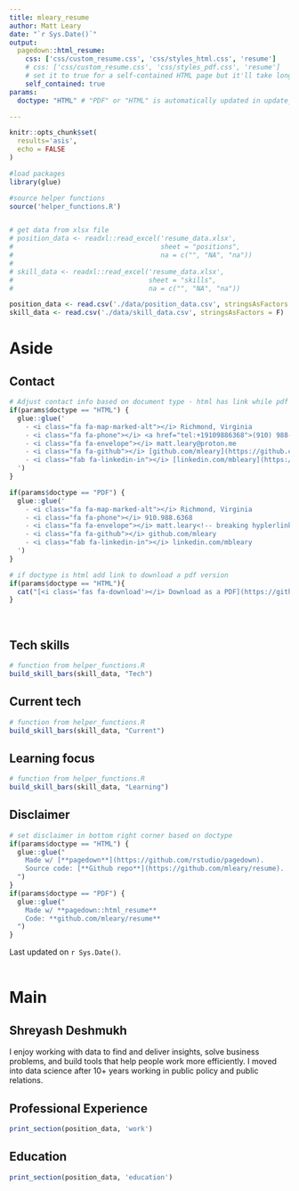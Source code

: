 ```yaml
---
title: mleary_resume
author: Matt Leary
date: "`r Sys.Date()`"
output:
  pagedown::html_resume:
    css: ['css/custom_resume.css', 'css/styles_html.css', 'resume']
    # css: ['css/custom_resume.css', 'css/styles_pdf.css', 'resume']
    # set it to true for a self-contained HTML page but it'll take longer to render
    self_contained: true
params:
  doctype: "HTML" # "PDF" or "HTML" is automatically updated in update_resume.R 

---
```


```r
knitr::opts_chunk$set(
  results='asis', 
  echo = FALSE
)

#load packages
library(glue)

#source helper functions
source('helper_functions.R')


# get data from xlsx file
# position_data <- readxl::read_excel('resume_data.xlsx',
#                                     sheet = "positions",
#                                     na = c("", "NA", "na"))
# 
# skill_data <- readxl::read_excel('resume_data.xlsx',
#                                  sheet = "skills",
#                                  na = c("", "NA", "na"))

position_data <- read.csv('./data/position_data.csv', stringsAsFactors = F)
skill_data <- read.csv('./data/skill_data.csv', stringsAsFactors = F)
```


Aside
================================================================================


Contact {#contact}
--------------------------------------------------------------------------------

```r

# Adjust contact info based on document type - html has link while pdf does not
if(params$doctype == "HTML") {
  glue::glue('
    - <i class="fa fa-map-marked-alt"></i> Richmond, Virginia
    - <i class="fa fa-phone"></i> <a href="tel:+19109886368">(910) 988-6368</a>
    - <i class="fa fa-envelope"></i> matt.leary@proton.me
    - <i class="fa fa-github"></i> [github.com/mleary](https://github.com/mleary)
    - <i class="fab fa-linkedin-in"></i> [linkedin.com/mbleary](https://www.linkedin.com/in/mbleary/)
  ')
} 

if(params$doctype == "PDF") {
  glue::glue('
    - <i class="fa fa-map-marked-alt"></i> Richmond, Virginia
    - <i class="fa fa-phone"></i> 910.988.6368
    - <i class="fa fa-envelope"></i> matt.leary<!-- breaking hyplerlink -->@proton.me
    - <i class="fa fa-github"></i> github.com/mleary
    - <i class="fab fa-linkedin-in"></i> linkedin.com/mbleary
  ')
}

```



```r
# if doctype is html add link to download a pdf version
if(params$doctype == "HTML"){
  cat("[<i class='fas fa-download'></i> Download as a PDF](https://github.com/mleary/resume/raw/main/mleary_resume.pdf)")
}

```

<br>


Tech skills {#tech}
--------------------------------------------------------------------------------

```r

# function from helper_functions.R
build_skill_bars(skill_data, "Tech")

```

Current tech {#stack}
--------------------------------------------------------------------------------

```r

# function from helper_functions.R
build_skill_bars(skill_data, "Current")

```


Learning focus {#learning}
--------------------------------------------------------------------------------

```r

# function from helper_functions.R
build_skill_bars(skill_data, "Learning")

```



Disclaimer {#disclaimer}
--------------------------------------------------------------------------------


```r

# set disclaimer in bottom right corner based on doctype
if(params$doctype == "HTML") {
  glue::glue("
    Made w/ [**pagedown**](https://github.com/rstudio/pagedown).   
    Source code: [**Github repo**](https://github.com/mleary/resume).
  ")
} 
if(params$doctype == "PDF") {
  glue::glue("
    Made w/ **pagedown::html_resume**
    Code: **github.com/mleary/resume** 
  ")
}
```


Last updated on `r Sys.Date()`.
<br>
<br>


Main
================================================================================


Shreyash Deshmukh {#title} 
--------------------------------------------------------------------------------

I enjoy working with data to find and deliver insights, solve business problems, and build tools that help people work more efficiently. I moved into data science after 10+ years working in public policy and public relations.




Professional Experience {data-icon=suitcase}
--------------------------------------------------------------------------------

```r
print_section(position_data, 'work')
```


Education {data-icon=graduation-cap data-concise=true}
--------------------------------------------------------------------------------

```r
print_section(position_data, 'education')
```
